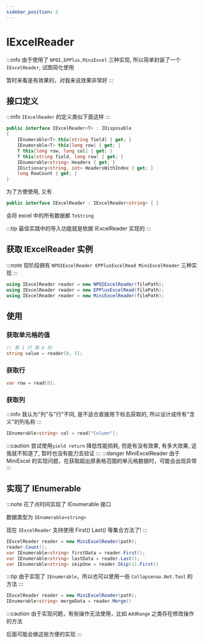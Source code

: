 ```yaml
---
sidebar_position: 2
---
```


# IExcelReader

:::info
由于使用了 `NPOI,EPPlus,MiniExcel` 三种实现, 所以简单封装了一个 `IExcelReader`, 试图简化使用

暂时来看是有效果的，对我来说效果非常好
:::

## 接口定义

:::info
`IExcelReader` 的定义类似下面这样
:::

```csharp
public interface IExcelReader<T> : IDisposable
{
    IEnumerable<T> this[string field] { get; }
    IEnumerable<T> this[long row] { get; }
    T this[long row, long col] { get; }
    T this[string field, long row] { get; }
    IEnumerable<string> Headers { get; }
    IDictionary<string, int> HeadersWithIndex { get; }
    long RowCount { get; }
}
```

为了方便使用, 又有

```csharp
public interface IExcelReader : IExcelReader<string> { }
```

会将 excel 中的所有数据都 `ToString`

:::tip
最佳实践中的导入功能就是依据 IExcelReader 实现的
:::

## 获取 IExcelReader 实例

:::note
现阶段拥有 `NPOIExcelReader EPPlusExcelRead MiniExcelReader` 三种实现
:::

```csharp
using IExcelReader reader = new NPOIExcelReader(filePath);
using IExcelReader reader = new EPPlusExcelRead(filePath);
using IExcelReader reader = new MiniExcelReader(filePath);
```

## 使用

### 获取单元格的值

```csharp
// 第 1 行 第 6 列
string value = reader[0, 5];
```

### 获取行

```csharp
var row = read[0];
```

### 获取列

:::info
我认为"列"与"行"不同, 是不适合直接用下标去获取的, 所以设计成传有"含义"的列名称
:::

```csharp
IEnumerable<string> col = read["Column"];
```

:::caution
尝试使用`yield return` 降低性能损耗, 但是有没有效果, 有多大效果, 这我就不知道了, 暂时也没有能力去验证
:::
:::danger
MiniExcelReader 由于 MiniExcel 的实现问题，在获取超出原表格范围的单元格数据时，可能会出现异常
:::

## 实现了 IEnumerable

:::note
花了点时间实现了 IEnumerable 接口

数据类型为 `IEnumerable<string>`

现在 `IExcelReader` 支持使用 First() Last() 等集合方法了!
:::

```csharp
IExcelReader reader = new MiniExcelReader(path);
reader.Count();
var IEnumerable<string> firstData = reader.First();
var IEnumerable<string> lastData = reader.Last();
var IEnumerable<string> skipOne = reader.Skip(1).First()
```

:::tip
由于实现了 `IEnumerable`，所以也可以使用一些 `Collapsenav.Net.Tool` 的方法
:::

```csharp
IExcelReader reader = new MiniExcelReader(path);
IEnumerable<string> mergeData = reader.Merge()
```

:::caution
由于实现问题，有些操作无法使用，比如 `AddRange` 之类存在修改操作的方法

后面可能会做这些方便的实现
:::
